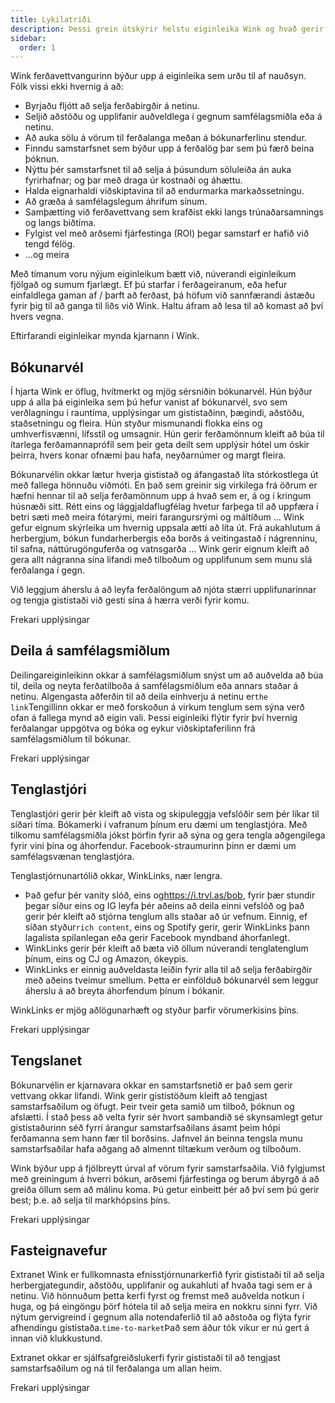 ```yaml
---
title: Lykilatriði
description: Þessi grein útskýrir helstu eiginleika Wink og hvað gerir okkur sérstök.
sidebar:
  order: 1
---
```


Wink ferðavettvangurinn býður upp á eiginleika sem urðu til af nauðsyn. Fólk vissi ekki hvernig á að:

* Byrjaðu fljótt að selja ferðabirgðir á netinu.
* Seljið aðstöðu og upplifanir auðveldlega í gegnum samfélagsmiðla eða á netinu.
* Að auka sölu á vörum til ferðalanga meðan á bókunarferlinu stendur.
* Finndu samstarfsnet sem býður upp á ferðalög þar sem þú færð beina þóknun.
* Nýttu þér samstarfsnet til að selja á þúsundum söluleiða án auka fyrirhafnar; og þar með draga úr kostnaði og áhættu.
* Halda eignarhaldi viðskiptavina til að endurmarka markaðssetningu.
* Að græða á samfélagslegum áhrifum sínum.
* Samþætting við ferðavettvang sem krafðist ekki langs trúnaðarsamnings og langs biðtíma.
* Fylgist vel með arðsemi fjárfestinga (ROI) þegar samstarf er hafið við tengd félög.
* ...og meira

Með tímanum voru nýjum eiginleikum bætt við, núverandi eiginleikum fjölgað og sumum fjarlægt. Ef þú starfar í ferðageiranum, eða hefur einfaldlega gaman af / þarft að ferðast, þá höfum við sannfærandi ástæðu fyrir þig til að ganga til liðs við Wink. Haltu áfram að lesa til að komast að því hvers vegna.

Eftirfarandi eiginleikar mynda kjarnann í Wink.

## Bókunarvél

Í hjarta Wink er öflug, hvítmerkt og mjög sérsniðin bókunarvél. Hún býður upp á alla þá eiginleika sem þú hefur vanist af bókunarvél, svo sem verðlagningu í rauntíma, upplýsingar um gististaðinn, þægindi, aðstöðu, staðsetningu og fleira. Hún styður mismunandi flokka eins og umhverfisvænni, lífsstíl og umsagnir. Hún gerir ferðamönnum kleift að búa til ítarlega ferðamannaprófíl sem þeir geta deilt sem upplýsir hótel um óskir þeirra, hvers konar ofnæmi þau hafa, neyðarnúmer og margt fleira.

Bókunarvélin okkar lætur hverja gististað og áfangastað líta stórkostlega út með fallega hönnuðu viðmóti. En það sem greinir sig virkilega frá öðrum er hæfni hennar til að selja ferðamönnum upp á hvað sem er, á og í kringum húsnæði sitt. Rétt eins og lággjaldaflugfélag hvetur farþega til að uppfæra í betri sæti með meira fótarými, meiri farangursrými og máltíðum ... Wink gefur eignum skýrleika um hvernig uppsala ætti að líta út. Frá aukahlutum á herbergjum, bókun fundarherbergis eða borðs á veitingastað í nágrenninu, til safna, náttúrugönguferða og vatnsgarða ... Wink gerir eignum kleift að gera allt nágranna sína lifandi með tilboðum og upplifunum sem munu slá ferðalanga í gegn.

Við leggjum áherslu á að leyfa ferðalöngum að njóta stærri upplifunarinnar og tengja gististaði við gesti sína á hærra verði fyrir komu.

<LinkButton href="/booking-engine/in-a-nutshell">
  Frekari upplýsingar
</LinkButton>


## Deila á samfélagsmiðlum

Deilingareiginleikinn okkar á samfélagsmiðlum snýst um að auðvelda að búa til, deila og neyta ferðatilboða á samfélagsmiðlum eða annars staðar á netinu. Algengasta aðferðin til að deila einhverju á netinu er`the link`Tengillinn okkar er með forskoðun á virkum tenglum sem sýna verð ofan á fallega mynd að eigin vali. Þessi eiginleiki flýtir fyrir því hvernig ferðalangar uppgötva og bóka og eykur viðskiptaferilinn frá samfélagsmiðlum til bókunar.

<LinkButton href="/studio/shareable-links">
  Frekari upplýsingar
</LinkButton>


## Tenglastjóri

Tenglastjóri gerir þér kleift að vista og skipuleggja vefslóðir sem þér líkar til síðari tíma. Bókamerki í vafranum þínum eru dæmi um tenglastjóra. Með tilkomu samfélagsmiðla jókst þörfin fyrir að sýna og gera tengla aðgengilega fyrir vini þína og áhorfendur. Facebook-straumurinn þinn er dæmi um samfélagsvænan tenglastjóra.

Tenglastjórnunartólið okkar, WinkLinks, nær lengra.

* Það gefur þér vanity slóð, eins og<https://i.trvl.as/bob>, fyrir þær stundir þegar síður eins og IG leyfa þér aðeins að deila einni vefslóð og það gerir þér kleift að stjórna tenglum alls staðar að úr vefnum. Einnig, ef síðan styður`rich content`, eins og Spotify gerir, gerir WinkLinks þann lagalista spilanlegan eða gerir Facebook myndband áhorfanlegt.
* WinkLinks gerir þér kleift að bæta við öllum núverandi tenglatenglum þínum, eins og CJ og Amazon, ókeypis.
* WinkLinks er einnig auðveldasta leiðin fyrir alla til að selja ferðabirgðir með aðeins tveimur smellum. Þetta er einfölduð bókunarvél sem leggur áherslu á að breyta áhorfendum þínum í bókanir.

WinkLinks er mjög aðlögunarhæft og styður þarfir vörumerkisins þíns.

<LinkButton href="/link-manager/wink-links">
  Frekari upplýsingar
</LinkButton>


## Tengslanet

Bókunarvélin er kjarnavara okkar en samstarfsnetið er það sem gerir vettvang okkar lifandi. Wink gerir gististöðum kleift að tengjast samstarfsaðilum og öfugt. Þeir tveir geta samið um tilboð, þóknun og afslætti. Í stað þess að velta fyrir sér hvort sambandið sé skynsamlegt getur gististaðurinn séð fyrri árangur samstarfsaðilans ásamt þeim hópi ferðamanna sem hann fær til borðsins. Jafnvel án beinna tengsla munu samstarfsaðilar hafa aðgang að almennt tiltækum verðum og tilboðum.

Wink býður upp á fjölbreytt úrval af vörum fyrir samstarfsaðila. Við fylgjumst með greiningum á hverri bókun, arðsemi fjárfestinga og berum ábyrgð á að greiða öllum sem að málinu koma. Þú getur einbeitt þér að því sem þú gerir best; þ.e. að selja til markhópsins þíns.

<LinkButton href="/studio/what-is-studio">
  Frekari upplýsingar
</LinkButton>


## Fasteignavefur

Extranet Wink er fullkomnasta efnisstjórnunarkerfið fyrir gististaði til að selja herbergjategundir, aðstöðu, upplifanir og aukahluti af hvaða tagi sem er á netinu. Við hönnuðum þetta kerfi fyrst og fremst með auðvelda notkun í huga, og þá eingöngu þörf hótela til að selja meira en nokkru sinni fyrr. Við nýtum gervigreind í gegnum alla notendaferlið til að aðstoða og flýta fyrir afhendingu gististaða.`time-to-market`Það sem áður tók vikur er nú gert á innan við klukkustund.

Extranet okkar er sjálfsafgreiðslukerfi fyrir gististaði til að tengjast samstarfsaðilum og ná til ferðalanga um allan heim.

<LinkButton href="/extranet/what-is-extranet">
  Frekari upplýsingar
</LinkButton>


